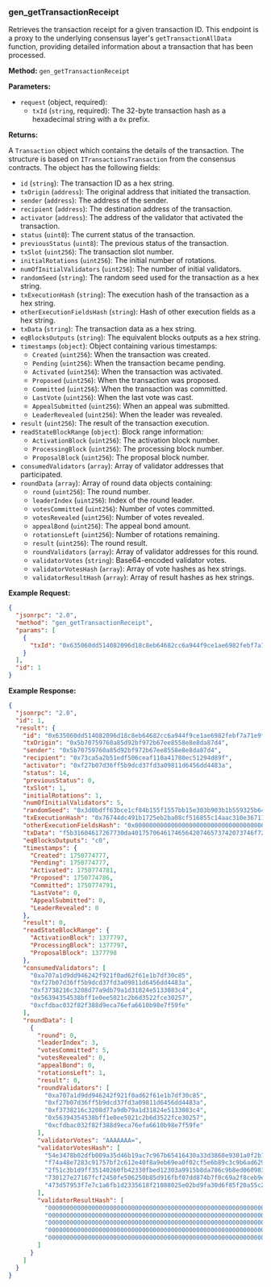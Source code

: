 ### gen_getTransactionReceipt

Retrieves the transaction receipt for a given transaction ID. This endpoint is a proxy to the underlying consensus layer's `getTransactionAllData` function, providing detailed information about a transaction that has been processed.

**Method:** `gen_getTransactionReceipt`

**Parameters:**

- `request` (object, required):
  - `txId` (`string`, required): The 32-byte transaction hash as a hexadecimal string with a `0x` prefix.

**Returns:**

A `Transaction` object which contains the details of the transaction. The structure is based on `ITransactionsTransaction` from the consensus contracts. The object has the following fields:

- `id` (`string`): The transaction ID as a hex string.
- `txOrigin` (`address`): The original address that initiated the transaction.
- `sender` (`address`): The address of the sender.
- `recipient` (`address`): The destination address of the transaction.
- `activator` (`address`): The address of the validator that activated the transaction.
- `status` (`uint8`): The current status of the transaction.
- `previousStatus` (`uint8`): The previous status of the transaction.
- `txSlot` (`uint256`): The transaction slot number.
- `initialRotations` (`uint256`): The initial number of rotations.
- `numOfInitialValidators` (`uint256`): The number of initial validators.
- `randomSeed` (`string`): The random seed used for the transaction as a hex string.
- `txExecutionHash` (`string`): The execution hash of the transaction as a hex string.
- `otherExecutionFieldsHash` (`string`): Hash of other execution fields as a hex string.
- `txData` (`string`): The transaction data as a hex string.
- `eqBlocksOutputs` (`string`): The equivalent blocks outputs as a hex string.
- `timestamps` (`object`): Object containing various timestamps:
  - `Created` (`uint256`): When the transaction was created.
  - `Pending` (`uint256`): When the transaction became pending.
  - `Activated` (`uint256`): When the transaction was activated.
  - `Proposed` (`uint256`): When the transaction was proposed.
  - `Committed` (`uint256`): When the transaction was committed.
  - `LastVote` (`uint256`): When the last vote was cast.
  - `AppealSubmitted` (`uint256`): When an appeal was submitted.
  - `LeaderRevealed` (`uint256`): When the leader was revealed.
- `result` (`uint256`): The result of the transaction execution.
- `readStateBlockRange` (`object`): Block range information:
  - `ActivationBlock` (`uint256`): The activation block number.
  - `ProcessingBlock` (`uint256`): The processing block number.
  - `ProposalBlock` (`uint256`): The proposal block number.
- `consumedValidators` (`array`): Array of validator addresses that participated.
- `roundData` (`array`): Array of round data objects containing:
  - `round` (`uint256`): The round number.
  - `leaderIndex` (`uint256`): Index of the round leader.
  - `votesCommitted` (`uint256`): Number of votes committed.
  - `votesRevealed` (`uint256`): Number of votes revealed.
  - `appealBond` (`uint256`): The appeal bond amount.
  - `rotationsLeft` (`uint256`): Number of rotations remaining.
  - `result` (`uint256`): The round result.
  - `roundValidators` (`array`): Array of validator addresses for this round.
  - `validatorVotes` (`string`): Base64-encoded validator votes.
  - `validatorVotesHash` (`array`): Array of vote hashes as hex strings.
  - `validatorResultHash` (`array`): Array of result hashes as hex strings.

**Example Request:**

```json
{
  "jsonrpc": "2.0",
  "method": "gen_getTransactionReceipt",
  "params": [
    {
      "txId": "0x635060dd514082096d18c8eb64682cc6a944f9ce1ae6982febf7a71e9f656f49"
    }
  ],
  "id": 1
}
```

**Example Response:**

```json
{
  "jsonrpc": "2.0",
  "id": 1,
  "result": {
    "id": "0x635060dd514082096d18c8eb64682cc6a944f9ce1ae6982febf7a71e9f656f49",
    "txOrigin": "0x5b70759760a85d92bf972b67ee8558e8e8da87d4",
    "sender": "0x5b70759760a85d92bf972b67ee8558e8e8da87d4",
    "recipient": "0x73ca5a2b51edf506ceaf110a41780ec51294d89f",
    "activator": "0xf27b07d36ff5b9dcd37fd3a09811d6456dd4483a",
    "status": 14,
    "previousStatus": 0,
    "txSlot": 1,
    "initialRotations": 1,
    "numOfInitialValidators": 5,
    "randomSeed": "0x3d0bdff63bce1cf84b155f1557bb15e303b903b1b559325b6492794a5e498954",
    "txExecutionHash": "0x76744dc491b1725eb2ba08cf516855c14aac310e36711368c04442fd39d61853",
    "otherExecutionFieldsHash": "0x0000000000000000000000000000000000000000000000000000000000000000",
    "txData": "f5b31604617267730da4017570646174656420746573742073746f72616765066d6574686f64747570646174655f73746f7261676500",
    "eqBlocksOutputs": "c0",
    "timestamps": {
      "Created": 1750774777,
      "Pending": 1750774777,
      "Activated": 1750774781,
      "Proposed": 1750774786,
      "Committed": 1750774791,
      "LastVote": 0,
      "AppealSubmitted": 0,
      "LeaderRevealed": 0
    },
    "result": 0,
    "readStateBlockRange": {
      "ActivationBlock": 1377797,
      "ProcessingBlock": 1377797,
      "ProposalBlock": 1377798
    },
    "consumedValidators": [
      "0xa707a1d9dd946242f921f0ad62f61e1b7df30c85",
      "0xf27b07d36ff5b9dcd37fd3a09811d6456dd4483a",
      "0xf3738216c3208d77a9db79a1d31824e5133083c4",
      "0x56394354538bff1e0ee5021c2b6d3522fce30257",
      "0xcfdbac032f82f388d9eca76efa6610b98e7f59fe"
    ],
    "roundData": [
      {
        "round": 0,
        "leaderIndex": 3,
        "votesCommitted": 5,
        "votesRevealed": 0,
        "appealBond": 0,
        "rotationsLeft": 1,
        "result": 0,
        "roundValidators": [
          "0xa707a1d9dd946242f921f0ad62f61e1b7df30c85",
          "0xf27b07d36ff5b9dcd37fd3a09811d6456dd4483a",
          "0xf3738216c3208d77a9db79a1d31824e5133083c4",
          "0x56394354538bff1e0ee5021c2b6d3522fce30257",
          "0xcfdbac032f82f388d9eca76efa6610b98e7f59fe"
        ],
        "validatorVotes": "AAAAAAA=",
        "validatorVotesHash": [
          "54e3478b02dfb009a35d46b19ac7c967b65416430a33d3860e9301a0f2b19d57",
          "f74a48e7283c91757bf2c612e40f8a9eb69ea0f02cf5e6b89c3c9b6ad629a3c1",
          "2f51c3b1d9ff35140260fb42330fbed12303a9915b8da786c9b8ed060983fa6c",
          "730127e27167fcf2450fe506250b85d916fbf07dd874b7f0c69a2f8ceb9e44a6",
          "473d57953f7e7c1a6fb1d2335618f21088025e02bd9fa30d6f85f20a55c24d15"
        ],
        "validatorResultHash": [
          "0000000000000000000000000000000000000000000000000000000000000000",
          "0000000000000000000000000000000000000000000000000000000000000000",
          "0000000000000000000000000000000000000000000000000000000000000000",
          "0000000000000000000000000000000000000000000000000000000000000000",
          "0000000000000000000000000000000000000000000000000000000000000000"
        ]
      }
    ]
  }
}
```